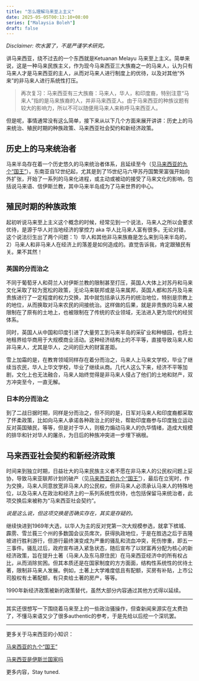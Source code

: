 ```yaml
---
title: "怎么理解马来至上主义"
date: 2025-05-05T00:13:10+08:00
series: ["Malaysia Boleh"]
draft: false
---
```


*Disclaimer: 吹水罢了，不是严谨学术研究。* 

讲马来西亚，绕不过去的一个东西就是Ketuanan Melayu 马来至上主义。简单来说，这是一种马来民族主义，作为现今马来西亚三大族裔之一的马来人，认为只有马来人才是马来西亚的主人，从而对马来人进行制度上的优待，以及对其他“外来”的非马来人进行系统性打压。

> 再次复习：马来西亚有三大族裔：马来人，华人，和印度裔，特别注意“马来人”指的是马来族裔的人，并非马来西亚人。由于马来西亚的种族议题有较大的影响力，所以不可以随便用马来人来称呼马来西亚人。

但是呢，事情通常没有这么简单，接下来从以下几个方面来展开讲讲：历史上的马来统治、殖民时期的种族政策、马来西亚社会契约和新经济政策。

## 历史上的马来统治者

马来半岛存在着一个历史悠久的马来统治者体系，且延续至今（见[马来西亚的九个“国王”](/posts/malaysia-boleh-001)）。东南亚自12世纪起，尤其是到了15世纪马六甲苏丹国繁荣富强开始向外扩张，开始了一系列的马来化进程，或主动或被动的接受了马来文化的影响，包括说马来语、信伊斯兰教，其中马来半岛成为了马来世界的中心。

## 殖民时期的种族政策

起初听说马来至上主义这个概念的时候，经常见到一个说法，马来人之所以会要求优待，是源于华人对当地经济的掌控力 aka 华人比马来人富有很多。无论对错，这个说法衍生出了两个问题：1）华人和其他非马来族裔是怎么来到马来半岛的，2）马来人和非马来人在经济上的落差是如何造成的。直觉告诉我，肯定跟殖民有关。果不其然！

### 英国的分而治之

不同于葡萄牙人和荷兰人对伊斯兰教的限制甚至打压，英国人大体上对苏丹和马来文化采取了较为宽松的政策，无论马来联邦或是马来属邦，英国人都和苏丹及马来贵族进行了一定程度的权力交换，其中就包括承认苏丹的统治地位，特别是宗教上的地位，从而换取对马来农民的间接统治。这样做的后果，就是非贵族的马来人被限制在了原有的土地上，也被限制在了传统的农业领域，无法进入更为现代的经贸体系。

同时，英国人从中国和印度引进了大量劳工到马来半岛的采矿业和种植园，也将土地租界给华商用于大规模商业活动。这种经济结构上的不平等，直接导致马来人和非马来人，尤其是华人，之间的巨大的财富差距。

雪上加霜的是，在教育领域同样存在着分而治之，马来人上马来文学校，毕业了继续当农民，华人上华文学校，毕业了继续从商。几代人这么下来，经济不平等加剧，文化上也无法融合，马来人始终觉得是非马来人侵占了他们的土地和财产，双方冲突至今，一直无解。

### 日本的分而治之

到了二战日据时期，同样是分而治之，但不同的是，日军对马来人和印度裔都采取了怀柔政策，比如向马来人承诺各种政治上的好处，帮助印度裔参与印度独立运动反对英国殖民，等等，但是对于华人，则极力煽动马来人的仇华情绪，造成大规模的排华和针对华人的屠杀，为日后的种族冲突进一步埋下祸根。

## 马来西亚社会契约和新经济政策

时间来到独立时期，日益壮大的马来民族主义者不愿在非马来人的公民权问题上妥协，导致马来亚联邦计划的破产（见[马来西亚的九个“国王”](/posts/malaysia-boleh-001)），最后在立宪时，作为交换，马来人同意放宽非马来人的公民权，但非马来人必须承认马来人的特殊地位，以及马来人在政治和经济上的一系列系统性优待，也包括保留马来统治者，此项交换后来被称为“马来西亚社会契约”。

*说是这么说，但这项交换是否确实存在，其实是存疑的。*

继续快进到1969年大选，以华人为主的反对党第一次大规模参选，就拿下槟城、霹雳、雪兰莪三个州的多数国会议员席次，获得执政地位，于是在胜选之后于吉隆坡进行胜利游行，但游行最终演变成为严重的骚乱和流血冲突，死伤惨重，即五一三事件。骚乱过后，政府宣布进入紧急状态，随后宣布了以财富再分配为核心的新经济政策，旨在提升土著（马来人及东马原住民）在马来西亚经济中的所有权占比，从而消除贫困。但其本质还是在国家制度的方方面面，结构性系统性的优待土著，限制非马来人发展。例如，土著上大学难度低且有配额，买房有补贴，上市公司股权有土著配额，有只卖给土著的房产，等等。

1990年新经济政策被新的政策替代，虽然大部分内容通过其他方式得以延续。

---

其实还很想写一下围绕着马来至上的一些政治骚操作，但查新闻来源实在太费劲了，不懂马来语又少了很多authentic的参考，于是先给以后挖一个深坑罢。

---

更多关于马来西亚的小知识：

[马来西亚的九个“国王”](/posts/malaysia-boleh-001)

[马来西亚是伊斯兰国家吗](/posts/malaysia-boleh-002)

更多内容，Stay tuned.